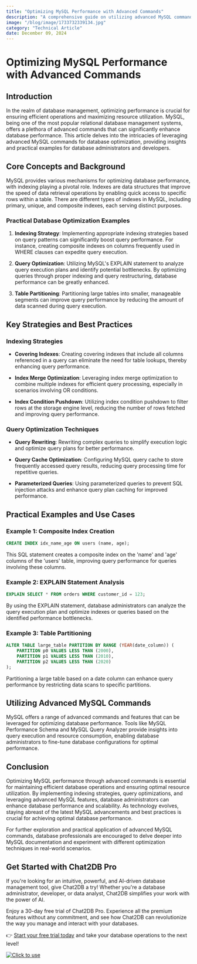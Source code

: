 ```yaml
---
title: "Optimizing MySQL Performance with Advanced Commands"
description: "A comprehensive guide on utilizing advanced MySQL commands for optimizing database performance."
image: "/blog/image/1733732339134.jpg"
category: "Technical Article"
date: December 09, 2024
---
```


# Optimizing MySQL Performance with Advanced Commands

## Introduction

In the realm of database management, optimizing performance is crucial for ensuring efficient operations and maximizing resource utilization. MySQL, being one of the most popular relational database management systems, offers a plethora of advanced commands that can significantly enhance database performance. This article delves into the intricacies of leveraging advanced MySQL commands for database optimization, providing insights and practical examples for database administrators and developers.

## Core Concepts and Background

MySQL provides various mechanisms for optimizing database performance, with indexing playing a pivotal role. Indexes are data structures that improve the speed of data retrieval operations by enabling quick access to specific rows within a table. There are different types of indexes in MySQL, including primary, unique, and composite indexes, each serving distinct purposes.

### Practical Database Optimization Examples

1. **Indexing Strategy**: Implementing appropriate indexing strategies based on query patterns can significantly boost query performance. For instance, creating composite indexes on columns frequently used in WHERE clauses can expedite query execution.

2. **Query Optimization**: Utilizing MySQL's EXPLAIN statement to analyze query execution plans and identify potential bottlenecks. By optimizing queries through proper indexing and query restructuring, database performance can be greatly enhanced.

3. **Table Partitioning**: Partitioning large tables into smaller, manageable segments can improve query performance by reducing the amount of data scanned during query execution.

## Key Strategies and Best Practices

### Indexing Strategies

- **Covering Indexes**: Creating covering indexes that include all columns referenced in a query can eliminate the need for table lookups, thereby enhancing query performance.

- **Index Merge Optimization**: Leveraging index merge optimization to combine multiple indexes for efficient query processing, especially in scenarios involving OR conditions.

- **Index Condition Pushdown**: Utilizing index condition pushdown to filter rows at the storage engine level, reducing the number of rows fetched and improving query performance.

### Query Optimization Techniques

- **Query Rewriting**: Rewriting complex queries to simplify execution logic and optimize query plans for better performance.

- **Query Cache Optimization**: Configuring MySQL query cache to store frequently accessed query results, reducing query processing time for repetitive queries.

- **Parameterized Queries**: Using parameterized queries to prevent SQL injection attacks and enhance query plan caching for improved performance.

## Practical Examples and Use Cases

### Example 1: Composite Index Creation

```sql
CREATE INDEX idx_name_age ON users (name, age);
```

This SQL statement creates a composite index on the 'name' and 'age' columns of the 'users' table, improving query performance for queries involving these columns.

### Example 2: EXPLAIN Statement Analysis

```sql
EXPLAIN SELECT * FROM orders WHERE customer_id = 123;
```

By using the EXPLAIN statement, database administrators can analyze the query execution plan and optimize indexes or queries based on the identified performance bottlenecks.

### Example 3: Table Partitioning

```sql
ALTER TABLE large_table PARTITION BY RANGE (YEAR(date_column)) (
    PARTITION p0 VALUES LESS THAN (2000),
    PARTITION p1 VALUES LESS THAN (2010),
    PARTITION p2 VALUES LESS THAN (2020)
);
```

Partitioning a large table based on a date column can enhance query performance by restricting data scans to specific partitions.

## Utilizing Advanced MySQL Commands

MySQL offers a range of advanced commands and features that can be leveraged for optimizing database performance. Tools like MySQL Performance Schema and MySQL Query Analyzer provide insights into query execution and resource consumption, enabling database administrators to fine-tune database configurations for optimal performance.

## Conclusion

Optimizing MySQL performance through advanced commands is essential for maintaining efficient database operations and ensuring optimal resource utilization. By implementing indexing strategies, query optimizations, and leveraging advanced MySQL features, database administrators can enhance database performance and scalability. As technology evolves, staying abreast of the latest MySQL advancements and best practices is crucial for achieving optimal database performance.

For further exploration and practical application of advanced MySQL commands, database professionals are encouraged to delve deeper into MySQL documentation and experiment with different optimization techniques in real-world scenarios.


## Get Started with Chat2DB Pro

If you're looking for an intuitive, powerful, and AI-driven database management tool, give Chat2DB a try! Whether you're a database administrator, developer, or data analyst, Chat2DB simplifies your work with the power of AI.

Enjoy a 30-day free trial of Chat2DB Pro. Experience all the premium features without any commitment, and see how Chat2DB can revolutionize the way you manage and interact with your databases.

👉 [Start your free trial today](https://chat2db.ai/pricing) and take your database operations to the next level!


[![Click to use](/image/blog/bg/chat2db.jpg)](https://chat2db.ai/)
